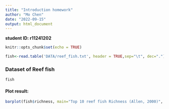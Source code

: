 ```yaml
---
title: "Introduction homework"
author: "Mo Chen"
date: "2022-09-15"
output: html_document
---
```


**student ID: r11241202**

```r
knitr::opts_chunk$set(echo = TRUE)
```


```r
fish<-read.table('DATA/reef_fish.txt', header = TRUE,sep="\t", dec=".")
```

### Dataset of Reef fish
```r
fish
```

#### Plot result:
```r
barplot(fish$richness, main="Top 10 reef fish Richness (Allen, 2000)", horiz=TRUE, names.arg=fish$country, cex.names=0.5, las=1)
```
